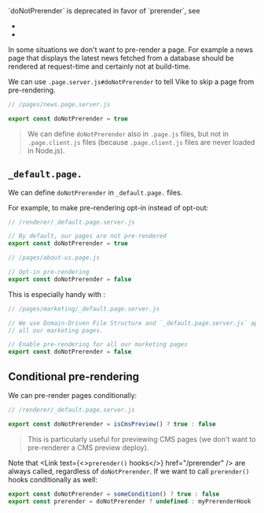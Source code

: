
<Warning>
  `doNotPrerender` is deprecated in favor of `prerender`, see
  <ul>
    <li><Link href="/prerender-meta" /></li>
    <li><Link href="/migration/v1-design#renamed-hooks" /></li>
  </ul>
</Warning>

In some situations we don't want to pre-render a page.
For example a news page that displays the latest news fetched from a database should be rendered at request-time and certainly not at build-time.

We can use `.page.server.js#doNotPrerender` to tell Vike to skip a page from pre-rendering.

```js
// /pages/news.page.server.js

export const doNotPrerender = true
```

> We can define `doNotPrerender` also in `.page.js` files, but not in `.page.client.js` files (because `.page.client.js` files are never loaded in Node.js).


## `_default.page.`

We can define `doNotPrerender` in `_default.page.` files.

For example, to make pre-rendering opt-in instead of opt-out:

```js
// /renderer/_default.page.server.js

// By default, our pages are not pre-rendered
export const doNotPrerender = true
```

```js
// /pages/about-us.page.js

// Opt-in pre-rendering
export const doNotPrerender = false
```

This is especially handy with <Link text="Domain-Driven File Structure" href='/file-structure#domain-driven' />:

```js
// /pages/marketing/_default.page.server.js

// We use Domain-Driven File Structure and `_default.page.server.js` applies to
// all our marketing pages.

// Enable pre-rendering for all our marketing pages
export const doNotPrerender = false
```


## Conditional pre-rendering

We can pre-render pages conditionally:

```js
// /renderer/_default.page.server.js

export const doNotPrerender = isCmsPreview() ? true : false
```

> This is particularly useful for previewing CMS pages (we don't want to pre-renderer a CMS preview deploy).

Note that <Link text={<><code>prerender()</code> hooks</>} href="/prerender" /> are always called, regardless of `doNotPrerender`. If we want to call `prerender()` hooks conditionally as well:

```js
export const doNotPrerender = someCondition() ? true : false
export const prerender = doNotPrerender ? undefined : myPrerenderHook
```

